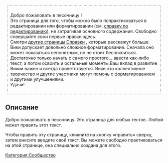 <div style="border:dotted 2px darkgray; margin:0.5em; margin-bottom:1em; padding:0.5em; display:block; display:block;">
Добро пожаловать в песочницу '''{{SITENAME}}'''!<br />
Это страница для того, чтобы можно было попрактиковаться в редактировании или форматировании (см. [[Справка:Редактирование|справку по редактированию]]), не затрагивая основного содержания. Свободно совершайте свои первые правки здесь.<br />
Смотри [[Справка:Список статей|другие страницы Справки]] , которые расскажут больше.
Вики допускает довольно сложное форматирование. Сначала оно может показаться непонятным, но не стоит беспокоиться. Достаточно только начать с самого простого... ввести как-либо текст, а потом освоить и остальные моменты.Ваш вклад в развитие Викии важен и всегда приветствуется. Вики это коллективное творчество и другие участники могут помочь с форматированием и другими улучшениями.<br />
Удачи!
</div>

<!--COMMENT  Пожалуйста, не правьте текст выше этой линии.  
                         В текст ниже вы можете вносить любые изменения.
                         Это песочница, где вы можете вносить любые правки. -->
== Описание ==
Добро пожаловать в песочницу. Это страница для любых тестов. Любой может править этот текст.

Чтобы править эту страницу, кликните на кнопку «править» сверху, затем внесите введите свой текст. Вы можете свободно практиковаться на этой странице, она специально создана для этого.

[[Категория:Сообщество]]